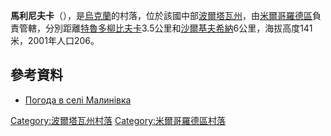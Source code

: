 {{coord|50|0|45|N|33|29|4|E|scale:100000_region:UA|display=title}}

'''馬利尼夫卡'''（{{lang-uk|Малинівка}}），是[[烏克蘭|烏克蘭]]的村落，位於該國中部[[波爾塔瓦州|波爾塔瓦州]]，由[[米爾哥羅德區|米爾哥羅德區]]負責管轄，分別距離[[特魯多柳比夫卡_(希羅克區)|特魯多柳比夫卡]]3.5公里和[[沙爾基夫希納_(米爾哥羅德區)|沙爾基夫希納]]6公里，海拔高度141米，2001年人口206。

==參考資料==
* [http://weather.in.ua/ua/poltavskaja/14731 Погода в селі Малинівка] {{Wayback|url=http://weather.in.ua/ua/poltavskaja/14731 |date=20111219205057 }}

{{DEFAULTSORT:Малинівка}}
[[Category:波爾塔瓦州村落|Category:波爾塔瓦州村落]]
[[Category:米爾哥羅德區村落|Category:米爾哥羅德區村落]]


{{Poltava-geo-stub}}